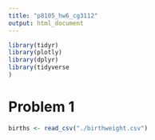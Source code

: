 ```yaml
---
title: "p8105_hw6_cg3112"
output: html_document
---
```


```r
library(tidyr)
library(plotly)
library(dplyr)
library(tidyverse
)
```


# Problem 1

```r
births <- read_csv("./birthweight.csv")
```

